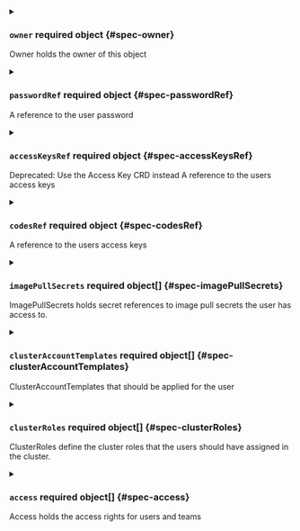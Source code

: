 

<PartialDisplayName />


<PartialDescription />



<details className="config-field" data-expandable="true">
<summary>

### `owner` <span className="config-field-required" data-required="false">required</span> <span className="config-field-type">object</span> <span className="config-field-default"></span> <span className="config-field-enum"></span> {#spec-owner}

Owner holds the owner of this object

</summary>

<PartialOwnerreference />


</details>


<PartialUsername />


<PartialIcon />


<PartialEmail />


<PartialSubject />


<PartialGroups />



<details className="config-field" data-expandable="true">
<summary>

### `passwordRef` <span className="config-field-required" data-required="false">required</span> <span className="config-field-type">object</span> <span className="config-field-default"></span> <span className="config-field-enum"></span> {#spec-passwordRef}

A reference to the user password

</summary>

<PartialPasswordRefreference />


</details>



<details className="config-field" data-expandable="true">
<summary>

### `accessKeysRef` <span className="config-field-required" data-required="false">required</span> <span className="config-field-type">object</span> <span className="config-field-default"></span> <span className="config-field-enum"></span> {#spec-accessKeysRef}

Deprecated: Use the Access Key CRD instead
A reference to the users access keys

</summary>

<PartialAccessKeysRefreference />


</details>



<details className="config-field" data-expandable="true">
<summary>

### `codesRef` <span className="config-field-required" data-required="false">required</span> <span className="config-field-type">object</span> <span className="config-field-default"></span> <span className="config-field-enum"></span> {#spec-codesRef}

A reference to the users access keys

</summary>

<PartialCodesRefreference />


</details>



<details className="config-field" data-expandable="true">
<summary>

### `imagePullSecrets` <span className="config-field-required" data-required="false">required</span> <span className="config-field-type">object[]</span> <span className="config-field-default"></span> <span className="config-field-enum"></span> {#spec-imagePullSecrets}

ImagePullSecrets holds secret references to image pull
secrets the user has access to.

</summary>

<PartialImagePullSecretsreference />


</details>



<details className="config-field" data-expandable="true">
<summary>

### `clusterAccountTemplates` <span className="config-field-required" data-required="false">required</span> <span className="config-field-type">object[]</span> <span className="config-field-default"></span> <span className="config-field-enum"></span> {#spec-clusterAccountTemplates}

ClusterAccountTemplates that should be applied for the user

</summary>

<PartialClusterAccountTemplatesreference />


</details>


<PartialTokenGeneration />


<PartialDisabled />



<details className="config-field" data-expandable="true">
<summary>

### `clusterRoles` <span className="config-field-required" data-required="false">required</span> <span className="config-field-type">object[]</span> <span className="config-field-default"></span> <span className="config-field-enum"></span> {#spec-clusterRoles}

ClusterRoles define the cluster roles that the users should have assigned in the cluster.

</summary>

<PartialClusterRolesreference />


</details>



<details className="config-field" data-expandable="true">
<summary>

### `access` <span className="config-field-required" data-required="false">required</span> <span className="config-field-type">object[]</span> <span className="config-field-default"></span> <span className="config-field-enum"></span> {#spec-access}

Access holds the access rights for users and teams

</summary>

<PartialAccessreference />


</details>
